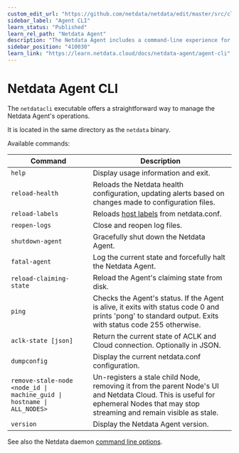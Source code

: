 ```yaml
---
custom_edit_url: "https://github.com/netdata/netdata/edit/master/src/cli/README.md"
sidebar_label: "Agent CLI"
learn_status: "Published"
learn_rel_path: "Netdata Agent"
description: "The Netdata Agent includes a command-line experience for reloading health configuration, reopening log files, halting the daemon, and more."
sidebar_position: "410030"
learn_link: "https://learn.netdata.cloud/docs/netdata-agent/agent-cli"
---
```


# Netdata Agent CLI

The `netdatacli` executable offers a straightforward way to manage the Netdata Agent's operations.

It is located in the same directory as the `netdata` binary.

Available commands:

| Command                                                                | Description                                                                                                                                                                      |
|------------------------------------------------------------------------|----------------------------------------------------------------------------------------------------------------------------------------------------------------------------------|
| `help`                                                                 | Display usage information and exit.                                                                                                                                              |
| `reload-health`                                                        | Reloads the Netdata health configuration, updating alerts based on changes made to configuration files.                                                                          |
| `reload-labels`                                                        | Reloads [host labels](/docs/netdata-agent/configuration/organize-systems-metrics-and-alerts#custom-labels) from netdata.conf.                                                 |
| `reopen-logs`                                                          | Close and reopen log files.                                                                                                                                                      |
| `shutdown-agent`                                                       | Gracefully shut down the Netdata Agent.                                                                                                                                          |
| `fatal-agent`                                                          | Log the current state and forcefully halt the Netdata Agent.                                                                                                                     |
| `reload-claiming-state`                                                | Reload the Agent's claiming state from disk.                                                                                                                                     |
| `ping`                                                                 | Checks the Agent's status. If the Agent is alive, it exits with status code 0 and prints 'pong' to standard output. Exits with status code 255 otherwise.                        |
| `aclk-state [json]`                                                    | Return the current state of ACLK and Cloud connection. Optionally in JSON.                                                                                                       |
| `dumpconfig`                                                           | Display the current netdata.conf configuration.                                                                                                                                  |
| `remove-stale-node <node_id \| machine_guid \| hostname \| ALL_NODES>` | Un-registers a stale child Node, removing it from the parent Node's UI and Netdata Cloud. This is useful for ephemeral Nodes that may stop streaming and remain visible as stale. |
| `version`                                                              | Display the Netdata Agent version.                                                                                                                                               |

See also the Netdata daemon [command line options](/docs/netdata-agent/daemon#command-line-options).
